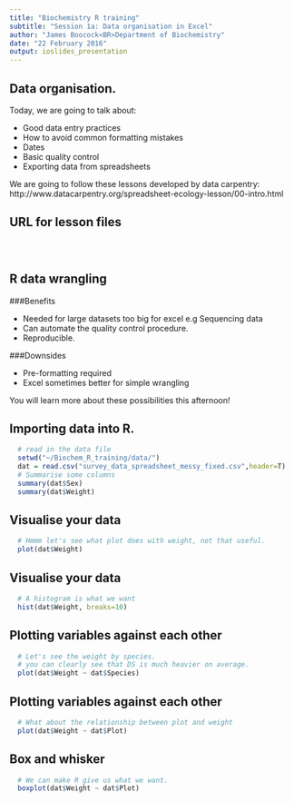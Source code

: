 ```yaml
---
title: "Biochemistry R training"
subtitle: "Session 1a: Data organisation in Excel"
author: "James Boocock<BR>Department of Biochemistry"
date: "22 February 2016"
output: ioslides_presentation
---
```


## Data organisation.

Today, we are going to talk about:

  - Good data entry practices
  - How to avoid common formatting mistakes
  - Dates
  - Basic quality control
  - Exporting data from spreadsheets

We are going to follow these lessons developed by data carpentry:
http://www.datacarpentry.org/spreadsheet-ecology-lesson/00-intro.html

## URL for lesson files

```

  
```

## R data wrangling

###Benefits

  - Needed for large datasets too big for excel e.g Sequencing data
  - Can automate the quality control procedure.
  - Reproducible.
  
###Downsides

  - Pre-formatting required
  - Excel sometimes better for simple wrangling
  
You will learn more about these possibilities this afternoon!

## Importing data into R.

```r
  # read in the data file
  setwd("~/Biochem_R_training/data/")
  dat = read.csv("survey_data_spreadsheet_messy_fixed.csv",header=T)
  # Summarise some columns
  summary(dat$Sex)
  summary(dat$Weight)
```


## Visualise your data

```r
  # Hmmm let's see what plot does with weight, not that useful.
  plot(dat$Weight)
```

## Visualise your data

```r
  # A histogram is what we want
  hist(dat$Weight, breaks=10)

```

## Plotting variables against each other

```r
  # Let's see the weight by species.
  # you can clearly see that DS is much heavier on average.
  plot(dat$Weight ~ dat$Species)
```

## Plotting variables against each other

```r
  
  # What about the relationship between plot and weight
  plot(dat$Weight ~ dat$Plot)

```

## Box and whisker

```r
  # We can make R give us what we want.
  boxplot(dat$Weight ~ dat$Plot)
```


